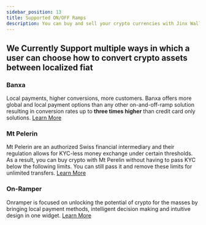 ```yaml
---
sidebar_position: 13
title: Supported ON/OFF Ramps
description: You can buy and sell your crypto currencies with Jinx Wallet
---
```




## We Currently Support multiple ways in which a user can choose how to convert crypto assets between localized fiat

### Banxa

Local payments, higher conversions, more customers. Banxa offers more global and local payment options than any other on-and-off-ramp solution resulting in conversion rates up to **three times higher** than credit card only solutions. [Learn More](https://banxa.com/)

### Mt Pelerin

Mt Pelerin are an authorized Swiss financial intermediary and their regulation allows for KYC-less money exchange under certain thresholds. As a result, you can buy crypto with Mt Perelin without having to pass KYC below the following limits. You can still pass it and remove these limits for unlimited transfers. [Learn More](https://www.mtpelerin.com/)

### On-Ramper

Onramper is focused on unlocking the potential of crypto for the masses by bringing local payment methods, intelligent decision making and intuitive design in one widget. [Learn More](https://www.onramper.com/)
